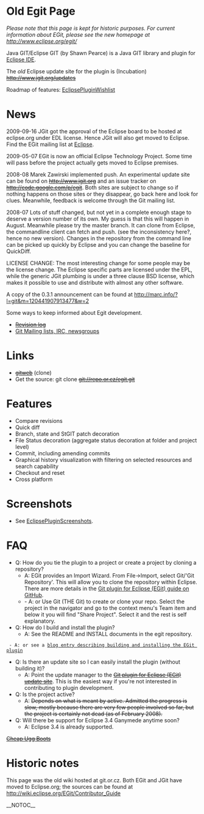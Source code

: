 = Old Egit Page =

''Please note that this page is kept for historic purposes. For current information about EGit, please see the new homepage at [http://www.eclipse.org/egit/ http://www.eclipse.org/egit/]''

Java GIT/Eclipse GIT (by Shawn Pearce) is a Java GIT library and plugin for [http://www.eclipse.org/ Eclipse IDE].

The ''old'' Eclipse update site for the plugin is (Incubation) <s>[http://www.jgit.org/updates http://www.jgit.org/updates]</s>

Roadmap of features: [[EclipsePluginWishlist]]

= News =

2009-09-16 JGit got the approval of the Eclipse board to be hosted at eclipse.org under EDL license.
Hence JGit will also get moved to Eclipse. Find the EGit mailing list at [http://dev.eclipse.org/mhonarc/lists/egit-dev/ Eclipse].

2009-05-07 EGit is now an official Eclipse Technology Project. Some time will pass
before the project actually gets moved to Eclipse premises.

2008-08 Marek Zawirski implemented push. An experimental update site can be found
on <s>[http://www.jgit.org http://www.jgit.org]</s> and an issue tracker on <s>[http://code.google.com/p/egit http://code.google.com/p/egit]</s>. Both
sites are subject to change so if nothing happens on those sites or they disappear, go
back here and look for clues. Meanwhile, feedback is welcome through the Git mailing list.

2008-07 Lots of stuff changed, but not yet in a complete enough stage to deserve a version
number of its own. My guess is that this will happen in August. Meanwhile please
try the master branch. It can clone from Eclipse, the commandline client can fetch
and push. (see the inconsistency here?, hence no new version). Changes in the repository
from the command line can be picked up quickly by Eclipse and you can change the baseline
for QuickDiff.

LICENSE CHANGE:
The most interesting change for some people may be the license change. The Eclipse specific
parts are licensed under the EPL, while the generic JGit plumbing is under a three clause BSD
license, which makes it possible to use and distribute with almost any other software.

A copy of the 0.3.1 announcement can be found at http://marc.info/?l=git&m=120441907913477&w=2

Some ways to keep informed about Egit development.

* <s>[http://repo.or.cz/w/egit.git?a=log Revision log]</s>
* [http://git.or.cz/gitwiki/GitCommunity Git Mailing lists, IRC, newsgroups]

= Links =
* <s>[http://repo.or.cz/w/egit.git gitweb]</s> (clone)
* Get the source: git clone <s>git://repo.or.cz/egit.git</s>
= Features =
* Compare revisions
* Quick diff
* Branch, state and StGIT patch decoration
* File Status decoration (aggregate status decoration at folder and project level)
* Commit, including amending commits
* Graphical history visualization with filtering on selected resources and search capability
* Checkout and reset
* Cross platform

= Screenshots =
* See [[EclipsePluginScreenshots]].
= FAQ =
* Q: How do you tie the plugin to a project or create a project by cloning a repository?
** A: EGit provides an Import Wizard.  From File->Import, select Git/'Git Repository'.  This will allow you to clone the repository within Eclipse.  There are more details in the [http://github.com/guides/using-the-egit-eclipse-plugin-with-github Git plugin for Eclipse (EGit) guide on GitHub].
** - A: or Use Git (THE Git) to create or clone your repo. Select the project in the navigator and go to the context menu's Team item and below it you will find "Share Project". Select it and the rest is self explanatory.
* Q: How do I build and install the plugin?
** A: See the README and INSTALL documents in the egit repository.
  - A: or see a [http://cho.hapgoods.com/wordpress/?p=159 blog entry describing building and installing the EGit plugin]
* Q: Is there an update site so I can easily install the plugin (without building it)?
** A: Point the update manager to the <s>[http://www.jgit.org/updates Git plugin for Eclipse (EGit) update site]</s>. This is the easiest way if you're not interested in contributing to plugin development.
* Q: Is the project active?
** A: <s>Depends on what is meant by active. Admitted the progress is slow, mostly because there are very few people involved so far, but the project is certainly not dead (as of February 2008).</s>
* Q: Will there be support for Eclipse 3.4 Ganymede anytime soon?
** A: Eclipse 3.4 is already supported.
<s>[http://www.plazamadness.com/ Cheap Ugg Boots]</s>

= Historic notes =

This page was the old wiki hosted at git.or.cz. Both EGit and JGit have moved to Eclipse.org; the sources can be found at [http://wiki.eclipse.org/EGit/Contributor_Guide http://wiki.eclipse.org/EGit/Contributor_Guide]

__NOTOC__